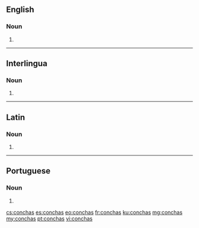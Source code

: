 ==English==

===Noun===
{{head|en|plural}}

# {{plural of|concha|lang=en}}

----

==Interlingua==

===Noun===
{{head|ia|plural}}

# {{plural of|concha|lang=ia}}

----

==Latin==

===Noun===
{{la-noun-form|conchās}}

# {{inflection of|concha||acc|p|lang=la}}

----

==Portuguese==

===Noun===
{{head|pt|plural}} {{g|f}}

# {{plural of|concha|lang=pt}}

[[cs:conchas]]
[[es:conchas]]
[[eo:conchas]]
[[fr:conchas]]
[[ku:conchas]]
[[mg:conchas]]
[[my:conchas]]
[[pt:conchas]]
[[vi:conchas]]